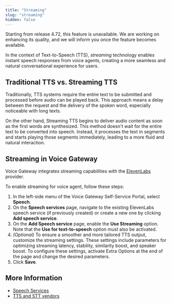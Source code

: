 ```yaml
---
title: "Streaming"
slug: "streaming"
hidden: false
---
```


<Danger>
  Starting from release 4.72, this feature is unavailable. We are working on enhancing its quality, and we will inform you once the feature becomes available.
</Danger>

In the context of Text-to-Speech (TTS), _streaming_ technology enables instant speech responses from voice agents, creating a more seamless and natural conversational experience for users.

## Traditional TTS vs. Streaming TTS

Traditionally, TTS systems require the entire text to be submitted and processed before audio can be played back.
This approach means a delay between the request and the delivery of the spoken word,
especially noticeable with long texts.

On the other hand, Streaming TTS begins to deliver audio content as soon as the first words are synthesized. This method doesn't wait for the entire text to be converted into speech. Instead, it processes the text in segments and starts playing those segments immediately, leading to a more fluid and natural interaction.

## Streaming in Voice Gateway

Voice Gateway integrates streaming capabilities with the [ElevenLabs](https://elevenlabs.io/) provider.

To enable streaming for voice agent, follow these steps:

1. In the left-side menu of the Voice Gateway Self-Service Portal, select **Speech**.
2. On the **Speech services** page, navigate to the existing ElevenLabs speech service (if previously created) or create a new one by clicking **Add speech service**.
3. On the **Add Speech service** page, enable the **Use Streaming** option. Note that the **Use for text-to-speech** option must also be activated.
4. _(Optional)_ To ensure a smoother and more tailored TTS output, customize the streaming settings. These settings include parameters for optimizing streaming latency, stability, similarity boost, and speaker boost. To configure these settings, activate Extra Options at the end of the page and change the desired parameters.
5. Click **Save**.

## More Information

- [Speech Services](/voice-gateway/webapp/speech-services)
- [TTS and STT vendors](/voice-gateway/references/tts-and-stt-vendors)